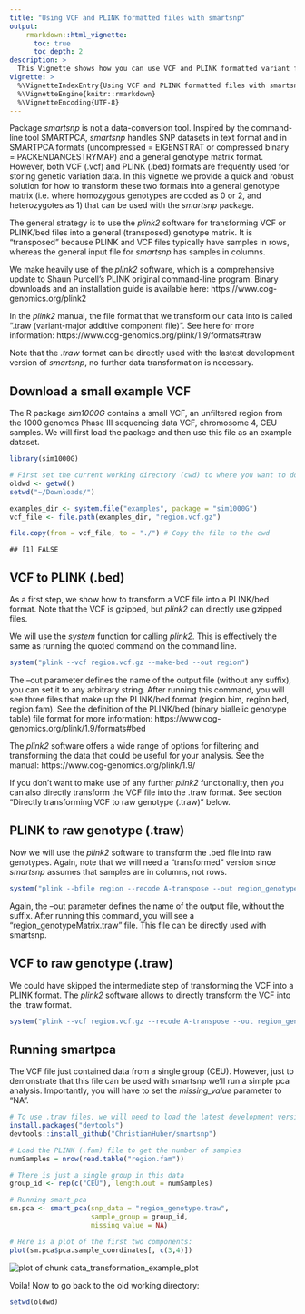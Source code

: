 ```yaml
---
title: "Using VCF and PLINK formatted files with smartsnp"
output: 
    rmarkdown::html_vignette:
      toc: true
      toc_depth: 2
description: >
  This Vignette shows how you can use VCF and PLINK formatted variant files with smartsnp.
vignette: >
  %\VignetteIndexEntry{Using VCF and PLINK formatted files with smartsnp}
  %\VignetteEngine{knitr::rmarkdown}
  %\VignetteEncoding{UTF-8}
---
```




Package *smartsnp* is not a data-conversion tool. Inspired by the command-line tool SMARTPCA, *smartsnp* handles SNP datasets in text format and in SMARTPCA formats (uncompressed = EIGENSTRAT or compressed binary = PACKENDANCESTRYMAP) and a general genotype matrix format. However, both VCF (.vcf) and PLINK (.bed) formats are frequently used for storing genetic variation data. In this vignette we provide a quick and robust solution for how to transform these two formats into a general genotype matrix (i.e. where homozygous genotypes are coded as 0 or 2, and heterozygotes as 1) that can be used with the *smartsnp* package.

The general strategy is to use the *plink2* software for transforming VCF or PLINK/bed files into a general (transposed) genotype matrix. It is "transposed" because PLINK and VCF files typically have samples in rows, whereas the general input file for *smartsnp* has samples in columns. 

We make heavily use of the *plink2* software, which is a comprehensive update to Shaun Purcell's PLINK original command-line program. Binary downloads and an installation guide is available here: 
https://www.cog-genomics.org/plink2

In the *plink2* manual, the file format that we transform our data into is called ".traw (variant-major additive component file)". See here for more information:
https://www.cog-genomics.org/plink/1.9/formats#traw

Note that the *.traw* format can be directly used with the lastest development version of *smartsnp*, no further data transformation is necessary.

## Download a small example VCF

The R package *sim1000G* contains a small VCF, an unfiltered region from the 1000 genomes Phase III sequencing data VCF, chromosome 4, CEU samples. We will first load the package and then use this file as an example dataset.


```r
library(sim1000G)

# First set the current working directory (cwd) to where you want to download the data to (note that the *Downloads* folder might not exist on your computer, e.g. if you have a Windows system):
oldwd <- getwd()
setwd("~/Downloads/")
```


```r
examples_dir <- system.file("examples", package = "sim1000G")
vcf_file <- file.path(examples_dir, "region.vcf.gz")

file.copy(from = vcf_file, to = "./") # Copy the file to the cwd
```

```
## [1] FALSE
```

## VCF to PLINK (.bed)

As a first step, we show how to transform a VCF file into a PLINK/bed format. Note that the VCF is gzipped, but *plink2* can directly use gzipped files.

We will use the *system* function for calling *plink2*. This is effectively the same as running the quoted command on the command line.


```r
system("plink --vcf region.vcf.gz --make-bed --out region")
```

The --out parameter defines the name of the output file (without any suffix), you can set it to any arbitrary string. After running this command, you will see three files that make up the PLINK/bed format (region.bim, region.bed, region.fam). See the definition of the PLINK/bed (binary biallelic genotype table) file format for more information:
https://www.cog-genomics.org/plink/1.9/formats#bed

The *plink2* software offers a wide range of options for filtering and transforming the data that could be useful for your analysis. See the manual:
https://www.cog-genomics.org/plink/1.9/

If you don't want to make use of any further *plink2* functionality, then you can also directly transform the VCF file into the .traw format. See section "Directly transforming VCF to raw genotype (.traw)" below.

## PLINK to raw genotype (.traw)

Now we will use the *plink2* software to transform the .bed file into raw genotypes. Again, note that we will need a "transformed" version since *smartsnp* assumes that samples are in columns, not rows.


```r
system("plink --bfile region --recode A-transpose --out region_genotypeMatrix")
```

Again, the --out parameter defines the name of the output file, without the suffix. After running this command, you will see a "region_genotypeMatrix.traw" file. This file can be directly used with smartsnp.

## VCF to raw genotype (.traw)

We could have skipped the intermediate step of transforming the VCF into a PLINK format. The *plink2* software allows to directly transform the VCF into the .traw format. 


```r
system("plink --vcf region.vcf.gz --recode A-transpose --out region_genotypeMatrix")
```

## Running smartpca

The VCF file just contained data from a single group (CEU). However, just to demonstrate that this file can be used with smartsnp we'll run a simple pca analysis. Importantly, you will have to set the *missing_value* parameter to "NA".


```r
# To use .traw files, we will need to load the latest development version of smartsnp.
install.packages("devtools")
devtools::install_github("ChristianHuber/smartsnp")
```


```r
# Load the PLINK (.fam) file to get the number of samples
numSamples = nrow(read.table("region.fam"))

# There is just a single group in this data
group_id <- rep(c("CEU"), length.out = numSamples)

# Running smart_pca
sm.pca <- smart_pca(snp_data = "region_genotype.traw", 
                    sample_group = group_id,
                    missing_value = NA)

# Here is a plot of the first two components:
plot(sm.pca$pca.sample_coordinates[, c(3,4)])
```

<img src="figure/data_transformation_example_plot-1.png" title="plot of chunk data_transformation_example_plot" alt="plot of chunk data_transformation_example_plot" style="display: block; margin: auto;" />

Voila! Now to go back to the old working directory:


```r
setwd(oldwd)
```


